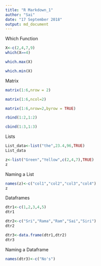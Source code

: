 ---
title: "R Markdown_1"
author: "Sai"
date: "17 September 2018"
output: md_document
---
Which Function
```{r}
X<-c(2,4,7,9)
which(X==4)
```
```{r}
which.max(X)
```
```{r}
which.min(X)
```
Matrix
```{r}
matrix(1:6,nrow = 2)
```
```{r}
matrix(1:6,ncol=2)
```
```{r}
matrix(1:6,nrow=2,byrow = TRUE)
```
```{r}
rbind(1:2,1:2)
```
```{r}
cbind(1:3,1:3)
```
Lists
```{r}
List_data<-list("the",23.4,96,TRUE)
List_data
```
```{r}
z<-list("Green","Yellow",c(2,4,7),TRUE)
z
```
Naming a List
```{r}
names(z)<-c("col1","col2","col3","col4")
z
```
Dataframes
```{r}
dtr1<-c(1,2,3,4,5)
dtr1
```
```{r}
dtr2<-c("Sri","Rama","Ram","Sai","Siri")
dtr2
```
```{r}
dtr3<-data.frame(dtr1,dtr2)
dtr3
```
Naming a Dataframe
```{r}
names(dtr3)<-c("No's")
```




